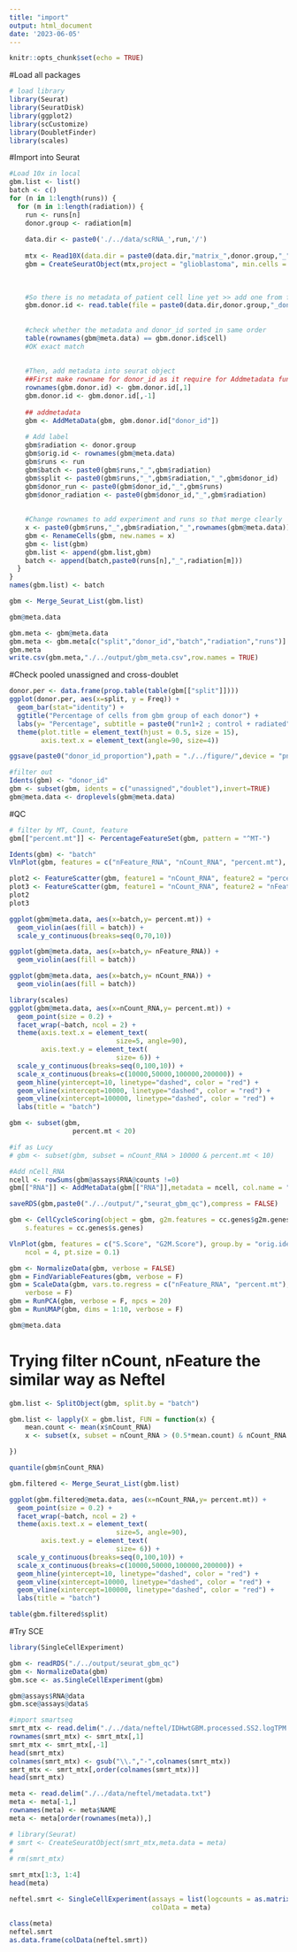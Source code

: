 ```yaml
---
title: "import"
output: html_document
date: '2023-06-05'
---
```


```r
knitr::opts_chunk$set(echo = TRUE)
```

#Load all packages
```r
# load library
library(Seurat)
library(SeuratDisk)
library(ggplot2)
library(scCustomize)
library(DoubletFinder)
library(scales)
```


#Import into Seurat  
```r
#Load 10x in local
gbm.list <- list()
batch <- c()
for (n in 1:length(runs)) {
  for (m in 1:length(radiation)) {
    run <- runs[n]
    donor.group <- radiation[m]
    
    data.dir <- paste0('./../data/scRNA_',run,'/')
    
    mtx <- Read10X(data.dir = paste0(data.dir,"matrix_",donor.group,"_",run))
    gbm = CreateSeuratObject(mtx,project = "glioblastoma", min.cells = 5, min.features = 200)
    
    
    
    #So there is no metadata of patient cell line yet >> add one from file name radiated_donor_ide.tsv (or control_donor_ide.tsv)
    gbm.donor.id <- read.table(file = paste0(data.dir,donor.group,"_donor_ids.tsv"), sep = "\t", header = TRUE, stringsAsFactors = TRUE)
    
    
    #check whether the metadata and donor_id sorted in same order
    table(rownames(gbm@meta.data) == gbm.donor.id$cell)
    #OK exact match 
    
    
    #Then, add metadata into seurat object 
    ##First make rowname for donor_id as it require for Addmetadata function
    rownames(gbm.donor.id) <- gbm.donor.id[,1]
    gbm.donor.id <- gbm.donor.id[,-1]
    
    ## addmetadata
    gbm <- AddMetaData(gbm, gbm.donor.id["donor_id"])
    
    # Add label
    gbm$radiation <- donor.group
    gbm$orig.id <- rownames(gbm@meta.data)
    gbm$runs <- run
    gbm$batch <- paste0(gbm$runs,"_",gbm$radiation)
    gbm$split <- paste0(gbm$runs,"_",gbm$radiation,"_",gbm$donor_id)
    gbm$donor_run <- paste0(gbm$donor_id,"_",gbm$runs)
    gbm$donor_radiation <- paste0(gbm$donor_id,"_",gbm$radiation)
    
    
    #Change rownames to add experiment and runs so that merge clearly
    x <- paste0(gbm$runs,"_",gbm$radiation,"_",rownames(gbm@meta.data))
    gbm <- RenameCells(gbm, new.names = x)
    gbm <- list(gbm)
    gbm.list <- append(gbm.list,gbm)
    batch <- append(batch,paste0(runs[n],"_",radiation[m]))
  }
}
names(gbm.list) <- batch
```




```r
gbm <- Merge_Seurat_List(gbm.list)
```

```r
gbm@meta.data
```
```r
gbm.meta <- gbm@meta.data
gbm.meta <- gbm.meta[c("split","donor_id","batch","radiation","runs")]
gbm.meta
write.csv(gbm.meta,"./../output/gbm_meta.csv",row.names = TRUE)
```

#Check pooled unassigned and cross-doublet
```r
donor.per <- data.frame(prop.table(table(gbm[["split"]])))
ggplot(donor.per, aes(x=split, y = Freq)) + 
  geom_bar(stat="identity") +
  ggtitle("Percentage of cells from gbm group of each donor") +
  labs(y= "Percentage", subtitle = paste0("run1+2 ; control + radiated")) +
  theme(plot.title = element_text(hjust = 0.5, size = 15),
        axis.text.x = element_text(angle=90, size=4)) 
```
```r
ggsave(paste0("donor_id_proportion"),path = "./../figure/",device = "png")
```

```r
#filter out 
Idents(gbm) <- "donor_id"
gbm <- subset(gbm, idents = c("unassigned","doublet"),invert=TRUE)
gbm@meta.data <- droplevels(gbm@meta.data)
```


#QC
```r
# filter by MT, Count, feature
gbm[["percent.mt"]] <- PercentageFeatureSet(gbm, pattern = "^MT-")
```

```r
Idents(gbm) <- "batch"
VlnPlot(gbm, features = c("nFeature_RNA", "nCount_RNA", "percent.mt"), ncol = 3)
```

```r
plot2 <- FeatureScatter(gbm, feature1 = "nCount_RNA", feature2 = "percent.mt")
plot3 <- FeatureScatter(gbm, feature1 = "nCount_RNA", feature2 = "nFeature_RNA")
plot2
plot3
```

```r
ggplot(gbm@meta.data, aes(x=batch,y= percent.mt)) +
  geom_violin(aes(fill = batch)) +
  scale_y_continuous(breaks=seq(0,70,10))
```

```r
ggplot(gbm@meta.data, aes(x=batch,y= nFeature_RNA)) +
  geom_violin(aes(fill = batch))
```
```r
ggplot(gbm@meta.data, aes(x=batch,y= nCount_RNA)) +
  geom_violin(aes(fill = batch))
```

```r
library(scales)
ggplot(gbm@meta.data, aes(x=nCount_RNA,y= percent.mt)) +
  geom_point(size = 0.2) +
  facet_wrap(~batch, ncol = 2) +
  theme(axis.text.x = element_text(
                           size=5, angle=90),
        axis.text.y = element_text(
                           size= 6)) +
  scale_y_continuous(breaks=seq(0,100,10)) +
  scale_x_continuous(breaks=c(10000,50000,100000,200000)) +
  geom_hline(yintercept=10, linetype="dashed", color = "red") +
  geom_vline(xintercept=10000, linetype="dashed", color = "red") +
  geom_vline(xintercept=100000, linetype="dashed", color = "red") +
  labs(title = "batch")
```


```r
gbm <- subset(gbm, 
                percent.mt < 20)

#if as Lucy 
# gbm <- subset(gbm, subset = nCount_RNA > 10000 & percent.mt < 10)
```

```r
#Add nCell_RNA
ncell <- rowSums(gbm@assays$RNA@counts !=0)
gbm[["RNA"]] <- AddMetaData(gbm[["RNA"]],metadata = ncell, col.name = "nCell_RNA")
```

```r
saveRDS(gbm,paste0("./../output/","seurat_gbm_qc"),compress = FALSE)
```

```r
gbm <- CellCycleScoring(object = gbm, g2m.features = cc.genes$g2m.genes,
    s.features = cc.genes$s.genes)
```
```r
VlnPlot(gbm, features = c("S.Score", "G2M.Score"), group.by = "orig.ident",
    ncol = 4, pt.size = 0.1)
```

```r
gbm <- NormalizeData(gbm, verbose = FALSE)
gbm = FindVariableFeatures(gbm, verbose = F)
gbm = ScaleData(gbm, vars.to.regress = c("nFeature_RNA", "percent.mt"),
    verbose = F)
gbm = RunPCA(gbm, verbose = F, npcs = 20)
gbm = RunUMAP(gbm, dims = 1:10, verbose = F)
```






```r
gbm@meta.data
```

# Trying filter nCount, nFeature the similar way as Neftel
```r
gbm.list <- SplitObject(gbm, split.by = "batch")

gbm.list <- lapply(X = gbm.list, FUN = function(x) {
    mean.count <- mean(x$nCount_RNA)
    x <- subset(x, subset = nCount_RNA > (0.5*mean.count) & nCount_RNA < (2*mean.count) & percent.mt < 10)

})
```

```r
quantile(gbm$nCount_RNA)
```

```r
gbm.filtered <- Merge_Seurat_List(gbm.list)
```

```r

ggplot(gbm.filtered@meta.data, aes(x=nCount_RNA,y= percent.mt)) +
  geom_point(size = 0.2) +
  facet_wrap(~batch, ncol = 2) +
  theme(axis.text.x = element_text(
                           size=5, angle=90),
        axis.text.y = element_text(
                           size= 6)) +
  scale_y_continuous(breaks=seq(0,100,10)) +
  scale_x_continuous(breaks=c(10000,50000,100000,200000)) +
  geom_hline(yintercept=10, linetype="dashed", color = "red") +
  geom_vline(xintercept=10000, linetype="dashed", color = "red") +
  geom_vline(xintercept=100000, linetype="dashed", color = "red") +
  labs(title = "batch")
```
```r
table(gbm.filtered$split)
```


#Try SCE
```r
library(SingleCellExperiment)

gbm <- readRDS("./../output/seurat_gbm_qc")
gbm <- NormalizeData(gbm)
gbm.sce <- as.SingleCellExperiment(gbm)
```
```r
gbm@assays$RNA@data
gbm.sce@assays@data$

```

```r
#import smartseq
smrt_mtx <- read.delim("./../data/neftel/IDHwtGBM.processed.SS2.logTPM.txt.gz")
rownames(smrt_mtx) <- smrt_mtx[,1]
smrt_mtx <- smrt_mtx[,-1]
head(smrt_mtx)
colnames(smrt_mtx) <- gsub("\\.","-",colnames(smrt_mtx))
smrt_mtx <- smrt_mtx[,order(colnames(smrt_mtx))]
head(smrt_mtx)

meta <- read.delim("./../data/neftel/metadata.txt")
meta <- meta[-1,]
rownames(meta) <- meta$NAME
meta <- meta[order(rownames(meta)),]

# library(Seurat)
# smrt <- CreateSeuratObject(smrt_mtx,meta.data = meta)
# 
# rm(smrt_mtx)

smrt_mtx[1:3, 1:4]
head(meta)
```


```r
neftel.smrt <- SingleCellExperiment(assays = list(logcounts = as.matrix(smrt_mtx)),
                                    colData = meta)
```

```r
class(meta)
neftel.smrt
as.data.frame(colData(neftel.smrt))
```


